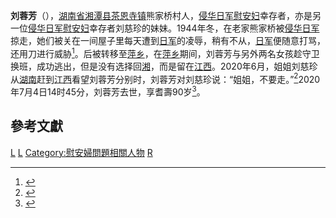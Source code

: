 '''刘蓉芳'''（{{bd|1930年||2020年|7月4日|catIdx=Liu}}），[[湖南省|湖南省]][[湘潭县|湘潭县]][[茶恩寺镇|茶恩寺镇]]熊家桥村人，[[侵华日军|侵华日军]][[慰安妇|慰安妇]]幸存者，亦是另一位[[侵华日军|侵华日军]][[慰安妇|慰安妇]]幸存者刘慈珍的妹妹。1944年冬，在老家熊家桥被[[侵华日军|侵华日军]]掠走，她们被关在一间屋子里每天遭到[[侵华日军|日军]]的凌辱，稍有不从，[[侵华日军|日军]]便随意打骂，还用刀进行威胁<ref>{{cite web |author1=付垚 |title=《日军“慰安妇”制度受害者刘蓉芳老人去世》 |url=https://new.qq.com/omn/20200706/20200706A0EEJR00.html |website=腾讯网 |accessdate=2020-07-06 |archive-date=2020-07-11 |archive-url=https://web.archive.org/web/20200711130934/https://new.qq.com/omn/20200706/20200706A0EEJR00.html |dead-url=no }}</ref>。后被转移至[[萍乡|萍乡]]，在[[萍乡|萍乡]]期间，刘蓉芳与另外两名女孩趁守卫换班，成功逃出，但是没有选择回[[湖南|湘]]，而是留在[[江西|江西]]。2020年6月，姐姐刘慈珍从[[湖南|湖南]]赶到[[江西|江西]]看望刘蓉芳分别时，刘蓉芳对刘慈珍说：“姐姐，不要走。”<ref>{{cite web |author1=韩佳宁 |title=《日军“慰安妇”制度受害幸存者刘蓉芳去世 享年91岁》 |url=https://mp.weixin.qq.com/s?__biz=MzUzNzQ4MDU3Mw==&mid=2247498031&idx=1&sn=3e28fe837de029fa50322f81ab58c2fc&chksm=fae4e53dcd936c2b6795d541323c33f2e83aa21d9fb01dbcc60728a4317d71bf44153de48967&scene=4#wechat_redirect |website=中国妇女网公众号 |accessdate=2020-07-06 |archive-date=2020-07-13 |archive-url=https://web.archive.org/web/20200713084737/https://mp.weixin.qq.com/s?__biz=MzUzNzQ4MDU3Mw==&mid=2247498031&idx=1&sn=3e28fe837de029fa50322f81ab58c2fc&chksm=fae4e53dcd936c2b6795d541323c33f2e83aa21d9fb01dbcc60728a4317d71bf44153de48967&scene=4#wechat_redirect |dead-url=no }}</ref>2020年7月4日14时45分，刘蓉芳去世，享耆壽90岁<ref>{{cite web |author1=徐梦云 |author2=黄媛媛 |title=《“慰安妇”制度受害幸存者刘蓉芳去世，享年90岁》 |url=http://www.xdkb.net/p1/99619.html |website=现代快报 |accessdate=2020-07-06 |archive-date=2020-07-12 |archive-url=https://web.archive.org/web/20200712090444/http://www.xdkb.net/p1/99619.html |dead-url=no }}</ref>。

== 參考文獻 ==
{{Reflist}}
[[Category:中日戰爭人物|L]]
[[Category:湘潭人|L]]
[[Category:慰安婦問題相關人物|Category:慰安婦問題相關人物]]
[[Category:刘姓|R]]